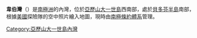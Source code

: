 {{coord|71|56|S|73|28|W|scale:1000000|display=title}}

'''韋伯灣'''（{{lang-en|Weber Inlet}}）是[[南極洲|南極洲]]的內灣，位於[[亞歷山大一世島|亞歷山大一世島]]西南部，處於[[貝多芬半島|貝多芬半島]]南部，根據[[美國|美國]]探險隊的空中照片繪入地圖，現時由[[南極條約體系|南極條約體系]]管理。

{{DEFAULTSORT:Weber Inlet}}
[[Category:亞歷山大一世島內灣|Category:亞歷山大一世島內灣]]


{{AlexanderIsland-geo-stub}}